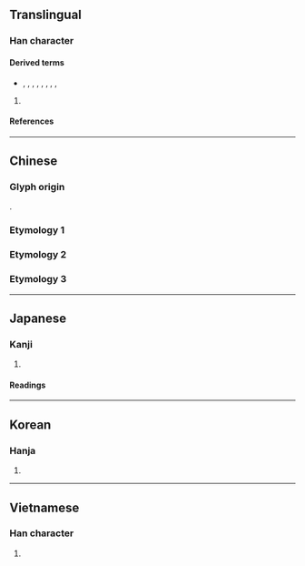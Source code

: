 {{also|口口}}
{{character info}}
==Translingual==

===Han character===
{{Han char|rn=30|rad=口|as=03|sn=6|four=|canj=RR,XRR|ids=⿰口口}}

====Derived terms====
* {{l|mul|哭}}, {{l|mul|單}}, {{l|mul|嚴}}, {{l|mul|咢}}, {{l|mul|雚}}, {{l|mul|僉}}, {{l|mul|患}}, {{l|mul|喌}}, {{l|mul|斝}}

# {{mul-shuowen radical-def|24}}

====References====
{{Han ref|kx=0174.190|dkj=03282|dj=0387.120|hdz=10577.110|uh=5405}}

----

==Chinese==

===Glyph origin===
{{Han etym}}
{{Han compound|口|口|ls=ic}}.

===Etymology 1===
{{zh-see|鄰|v}}

===Etymology 2===
{{zh-see|喧|v}}

===Etymology 3===
{{zh-see|訟|v}}

----

==Japanese==

===Kanji===
{{ja-kanji|grade=|rs=口03}}

# {{rfdef|ja|sort=口03}}

====Readings====
{{ja-readings
|goon=こん
|kanon=けん
|kun=
}}

----

==Korean==

===Hanja===
{{ko-hanja|현}}

# {{rfdef|ko|sort=口03}}

----

==Vietnamese==

===Han character===
{{vi-readings|reading=[[tuyên]], [[huyên]]|rs=口03}}

# {{rfdef|vi|sort=口03}}